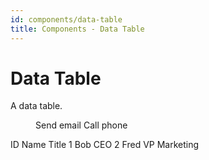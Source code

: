 ```yaml
---
id: components/data-table
title: Components - Data Table
---
```


# Data Table

A data table.

<Example>
  <DataTable
    data={[
      { id: 1, name: 'Bob', title: 'CEO' },
      { id: 2, name: 'Fred', title: 'VP Marketing' },
      { id: 3, name: 'Ted', title: 'Engineer' },
    ]}
  >
    <DataColumn id="id" label="ID" />
    <DataColumn id="name" label="Name" />
    <DataColumn id="title" label="Title" />
    <DataColumn id="actions" label="" alignment="end">
      <MenuButton items={['email','phone']} placement="end">
        <Menu>
          <MenuItem id="email">Send email</MenuItem>
          <MenuItem id="phone">Call phone</MenuItem>
        </Menu>
      </MenuButton>
    </DataColumn>

  </DataTable>
</Example>

<Example>
  <Table>
    <TableHeader>
      <TableColumn>ID</TableColumn>
      <TableColumn>Name</TableColumn>
      <TableColumn>Title</TableColumn>
    </TableHeader>
    <TableBody>
      <TableRow>
        <TableCell>1</TableCell>
        <TableCell>Bob</TableCell>
        <TableCell>CEO</TableCell>
      </TableRow>
      <TableRow>
        <TableCell>2</TableCell>
        <TableCell>Fred</TableCell>
        <TableCell>VP Marketing</TableCell>
      </TableRow>
    </TableBody>
  </Table>
</Example>

